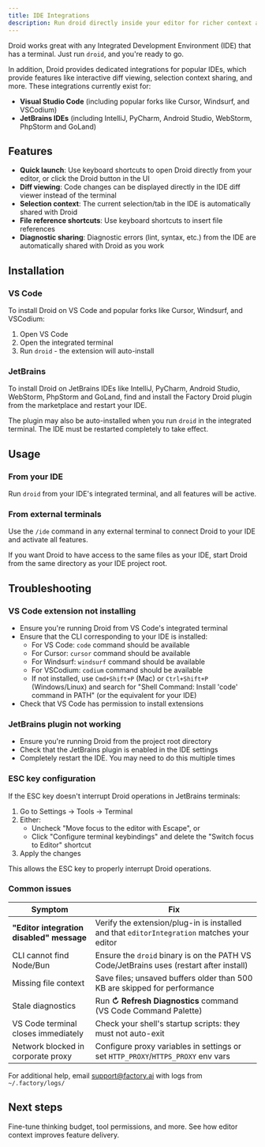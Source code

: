 ```yaml
---
title: IDE Integrations
description: Run droid directly inside your editor for richer context and a smoother workflow.
---
```


Droid works great with any Integrated Development Environment (IDE) that has a terminal. Just run `droid`, and you're ready to go.

In addition, Droid provides dedicated integrations for popular IDEs, which provide features like interactive diff viewing, selection context sharing, and more. These integrations currently exist for:

- **Visual Studio Code** (including popular forks like Cursor, Windsurf, and VSCodium)
- **JetBrains IDEs** (including IntelliJ, PyCharm, Android Studio, WebStorm, PhpStorm and GoLand)

## Features

- **Quick launch**: Use keyboard shortcuts to open Droid directly from your editor, or click the Droid button in the UI
- **Diff viewing**: Code changes can be displayed directly in the IDE diff viewer instead of the terminal
- **Selection context**: The current selection/tab in the IDE is automatically shared with Droid
- **File reference shortcuts**: Use keyboard shortcuts to insert file references
- **Diagnostic sharing**: Diagnostic errors (lint, syntax, etc.) from the IDE are automatically shared with Droid as you work

## Installation

### VS Code

To install Droid on VS Code and popular forks like Cursor, Windsurf, and VSCodium:

1. Open VS Code
2. Open the integrated terminal
3. Run `droid` - the extension will auto-install

### JetBrains

To install Droid on JetBrains IDEs like IntelliJ, PyCharm, Android Studio, WebStorm, PhpStorm and GoLand, find and install the Factory Droid plugin from the marketplace and restart your IDE.

The plugin may also be auto-installed when you run `droid` in the integrated terminal. The IDE must be restarted completely to take effect.

## Usage

### From your IDE

Run `droid` from your IDE's integrated terminal, and all features will be active.

### From external terminals

Use the `/ide` command in any external terminal to connect Droid to your IDE and activate all features.

If you want Droid to have access to the same files as your IDE, start Droid from the same directory as your IDE project root.

## Troubleshooting

### VS Code extension not installing

- Ensure you're running Droid from VS Code's integrated terminal
- Ensure that the CLI corresponding to your IDE is installed:
  - For VS Code: `code` command should be available
  - For Cursor: `cursor` command should be available
  - For Windsurf: `windsurf` command should be available
  - For VSCodium: `codium` command should be available
  - If not installed, use `Cmd+Shift+P` (Mac) or `Ctrl+Shift+P` (Windows/Linux) and search for "Shell Command: Install 'code' command in PATH" (or the equivalent for your IDE)
- Check that VS Code has permission to install extensions

### JetBrains plugin not working

- Ensure you're running Droid from the project root directory
- Check that the JetBrains plugin is enabled in the IDE settings
- Completely restart the IDE. You may need to do this multiple times

### ESC key configuration

If the ESC key doesn't interrupt Droid operations in JetBrains terminals:

1. Go to Settings → Tools → Terminal
2. Either:
   - Uncheck "Move focus to the editor with Escape", or
   - Click "Configure terminal keybindings" and delete the "Switch focus to Editor" shortcut
3. Apply the changes

This allows the ESC key to properly interrupt Droid operations.

### Common issues

| Symptom                                   | Fix                                                                                        |
| ----------------------------------------- | ------------------------------------------------------------------------------------------ |
| **"Editor integration disabled" message** | Verify the extension/plug-in is installed and that `editorIntegration` matches your editor |
| CLI cannot find Node/Bun                  | Ensure the `droid` binary is on the PATH VS Code/JetBrains uses (restart after install)    |
| Missing file context                      | Save files; unsaved buffers older than 500 KB are skipped for performance                  |
| Stale diagnostics                         | Run **↻ Refresh Diagnostics** command (VS Code Command Palette)                            |
| VS Code terminal closes immediately       | Check your shell's startup scripts: they must not auto-exit                                |
| Network blocked in corporate proxy        | Configure proxy variables in settings or set `HTTP_PROXY`/`HTTPS_PROXY` env vars           |

For additional help, email support@factory.ai with logs from `~/.factory/logs/`

## Next steps

<CardGroup cols={2}>
  <Card
    title="Settings"
    icon="sliders"
    href="/cli/configuration/settings"
  >
    Fine-tune thinking budget, tool permissions, and more.
  </Card>
  <Card
    title="Specification Mode"
    icon="list-check"
    href="/cli/user-guides/specification-mode"
  >
    See how editor context improves feature delivery.
  </Card>
</CardGroup>
